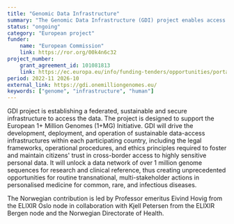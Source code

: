 ```yaml
---
title: "Genomic Data Infrastructure"
summary: "The Genomic Data Infrastructure (GDI) project enables access to genomic and related phenotypic and clinical data across Europe."
status: "ongoing"
category: "European project"
funder:
    name: "European Commission"
    link: https://ror.org/00k4n6c32
project_number:
    grant_agreement_id: 101081813
    link: https://ec.europa.eu/info/funding-tenders/opportunities/portal/screen/opportunities/projects-details/43152860/101081813
period: 2022-11 2026-10
external_link: https://gdi.onemilliongenomes.eu/
keywords: ["genome", "infrastructure", "human"]
---
```

GDI project is establishing a federated, sustainable and secure infrastructure to access the data.
The project is designed to support the European 1+ Million Genomes (1+MG) Initiative.
GDI will drive the development, deployment, and operation of sustainable data-access infrastructures within each participating country, including the legal frameworks, operational procedures, and ethics principles required to foster and maintain citizens' trust in cross-border access to highly sensitive personal data. It will unlock a data network of over 1 million genome sequences for research and clinical reference, thus creating unprecedented opportunities for routine transnational, multi-stakeholder actions in personalised medicine for common, rare, and infectious diseases.

The Norwegian contribution is led by Professor emeritus Eivind Hovig from the ELIXIR Oslo node in collaboration with Kjell Petersen from the ELIXIR Bergen node and the Norwegian Directorate of Health.
